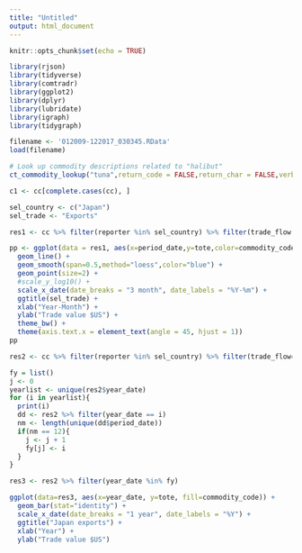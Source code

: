 ```yaml
---
title: "Untitled"
output: html_document
---
```


```r
knitr::opts_chunk$set(echo = TRUE)
```

```r
library(rjson)
library(tidyverse)
library(comtradr)
library(ggplot2)
library(dplyr)
library(lubridate)
library(igraph)
library(tidygraph)
```

```r
filename <- '012009-122017_030345.RData'
load(filename)
```

```r
# Look up commodity descriptions related to "halibut"
ct_commodity_lookup("tuna",return_code = FALSE,return_char = FALSE,verbose = TRUE)
```

```r
c1 <- cc[complete.cases(cc), ]
```

```r
sel_country <- c("Japan")
sel_trade <- "Exports"
```

```r
res1 <- cc %>% filter(reporter %in% sel_country) %>% filter(trade_flow == sel_trade) %>% group_by(period_date,reporter,commodity_code) %>% summarize(tote = sum(trade_value_usd)) %>% ungroup()
```

```r
pp <- ggplot(data = res1, aes(x=period_date,y=tote,color=commodity_code,shape=reporter)) +
  geom_line() +
  geom_smooth(span=0.5,method="loess",color="blue") +
  geom_point(size=2) +
  #scale_y_log10() +
  scale_x_date(date_breaks = "3 month", date_labels = "%Y-%m") +
  ggtitle(sel_trade) +
  xlab("Year-Month") +
  ylab("Trade value $US") +
  theme_bw() +
  theme(axis.text.x = element_text(angle = 45, hjust = 1))
pp
```

```r
res2 <- cc %>% filter(reporter %in% sel_country) %>% filter(trade_flow==sel_trade) %>% group_by(period_date,reporter,commodity_code,year_date) %>% summarize(tote=sum(trade_value_usd)) %>% ungroup()
```

```r
fy = list()
j <- 0
yearlist <- unique(res2$year_date)
for (i in yearlist){
  print(i)
  dd <- res2 %>% filter(year_date == i)
  nm <- length(unique(dd$period_date))
  if(nm == 12){
    j <- j + 1
    fy[j] <- i
  }
}
```
```r
res3 <- res2 %>% filter(year_date %in% fy)
```



```r
ggplot(data=res3, aes(x=year_date, y=tote, fill=commodity_code)) +
  geom_bar(stat="identity") +
  scale_x_date(date_breaks = "1 year", date_labels = "%Y") +
  ggtitle("Japan exports") +
  xlab("Year") +
  ylab("Trade value $US")
```


